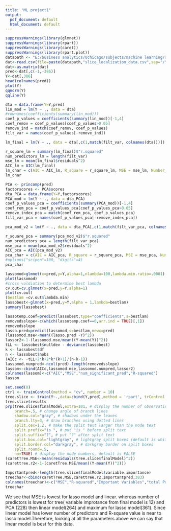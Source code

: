```yaml
---
title: "ML project1"
output:
  pdf_document: default
  html_document: default
---
```


```r
suppressWarnings(library(glmnet))
suppressWarnings(library(rpart))
suppressWarnings(library(caret))
suppressWarnings(library(rpart.plot))
datapath <- "E:/business analytics/Uchicago/subjects/machine learning/slice_localization_data"
dat<-read.csv(file=paste(datapath,"slice_localization_data.csv",sep="/"))
dat<-as.matrix(dat)
pred<-dat[,c(-1,-386)]
Y<-dat[,386]
head(colnames(pred))
plot(Y)
qqnorm(Y)
qqline(Y)
```

```r
dta = data.frame(Y=Y,pred)
lin_mod = lm(Y ~ ., data = dta)
#rownames(coefficients(summary(lin_mod)))
coef_p_values = coefficients(summary(lin_mod))[-1,4]
coef_remov = coef_p_values[coef_p_values>0.05]
remove_ind = match(coef_remov, coef_p_values)
filt_var = names(coef_p_values[-remove_ind])

lm_final = lm(Y ~ ., data = dta[,c(1,match(filt_var, colnames(dta)))])

r_square_lm = summary(lm_final)$"r.squared"
num_predictors_lm = length(filt_var)
mse_lm = mean(lm_final$residuals^2)
AIC_lm = AIC(lm_final)
lm_char = c(AIC = AIC_lm, R_square = r_square_lm, MSE = mse_lm, Number_Of_Predictors = num_predictors_lm)
lm_char
```

```r
PCA <- princomp(pred)
factorscores <- PCA$scores
dta_PCA = data.frame(Y=Y,factorscores)
PCA_mod = lm(Y ~ ., data = dta_PCA)
coef_p_values_pca = coefficients(summary(PCA_mod))[-1,4]
coef_rem_pca = coef_p_values_pca[coef_p_values_pca>0.05]
remove_index_pca = match(coef_rem_pca, coef_p_values_pca)
filt_var_pca = names(coef_p_values_pca[-remove_index_pca])

pca_mod_v2 = lm(Y ~ ., data = dta_PCA[,c(1,match(filt_var_pca, colnames(dta_PCA)))])

r_square_pca = summary(pca_mod_v2)$"r.squared"
num_predictors_pca = length(filt_var_pca)
mse_pca = mean(pca_mod_v2$residuals^2)
AIC_pca = AIC(pca_mod_v2)
pca_char = c(AIC = AIC_pca, R_square = r_square_pca, MSE = mse_pca, Number_Of_Predictors = num_predictors_pca)
#options("scipen"=100, "digits"=4)
pca_char
```

```r
lassomod=glmnet(x=pred,y=Y,alpha=1,nlambda=100,lambda.min.ratio=.0001)
plot(lassomod)
#cross valdiation to determine best lambda
cv.out=cv.glmnet(x=pred,y=Y,alpha=1)
plot(cv.out)
(bestlam =cv.out$lambda.min)
lassobest<-glmnet(x=pred,y=Y,alpha = 1,lambda=bestlam)
summary(lassobest)

lassotemp.coef=predict(lassobest,type="coefficients",s=bestlam)
removedsslope<-c(which(lassotemp.coef==0,arr.ind = TRUE)[,1])
removedsslope
lasso.pred=predict(lassomod,s=bestlam,newx=pred)
(lassomod.mse<-mean((lasso.pred -Y)^2)) 
lassor2<-1-(lassomod.mse/mean((Y-mean(Y))^2))
tLL <- lassobest$nulldev - deviance(lassobest)
k <- lassobest$df
n <- lassobest$nobs
(AICc <- -tLL+2*k+2*k*(k+1)/(n-k-1))
lassomod.numpred<-ncol(pred)-length(removedsslope)
lassom<-cbind(AICc,lassomod.mse,lassomod.numpred,lassor2)
colnames(lassom)<-c("AIC","MSE","num_significant_pred","R-squared")
lassom
```

```r
set.seed(0)
ctrl <- trainControl(method = "cv", number = 10)
tree.slice <- train(Y~.,data=cbind(Y,pred),method = 'rpart', trControl = ctrl)
tree.slice$results
prp(tree.slice$finalModel,extra=101, # display the number of observations that fall in the node
    branch=.5, # change angle of branch lines
    shadow.col="gray", # shadows under the leaves
    branch.lty=3, # draw branches using dotted lines
    split.cex=1.2, # make the split text larger than the node text
    split.prefix="is ", # put "is " before split text
    split.suffix="?", # put "?" after split text
    split.box.col="lightgray", # lightgray split boxes (default is white)
    split.border.col="darkgray", # darkgray border on split boxes
    split.round=.5,
    nn=TRUE) # display the node numbers, default is FALSE
(caretTree.MSE<-mean(residuals(tree.slice$finalModel)^2))
(carettree.r2<-1-(caretTree.MSE/mean((Y-mean(Y))^2)))
```

```r
Importantpred<-length(tree.slice$finalModel$variable.importance)
treechar<-cbind(caretTree.MSE,carettree.r2,Importantpred,383)
colnames(treechar)<-c("MSE","R-squared","Important Variables","total Predictors")
treechar
```
We see that MSE is lowest for  lasso model and linear. whereas number of predictors is lowest for tree( variable improtance from final model is 12) and PCA (228) then linear model(264) and maximum for lasso model(361). Since linear model has lower number of predictors and R-square value is near to lasso model.Therefore, looking at all the parameters above we can say that linear model is best for this data.